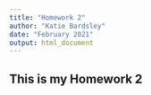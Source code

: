 ```yaml
---
title: "Homework 2"
author: "Katie Bardsley"
date: "February 2021"
output: html_document
---
```

## This is my Homework 2

